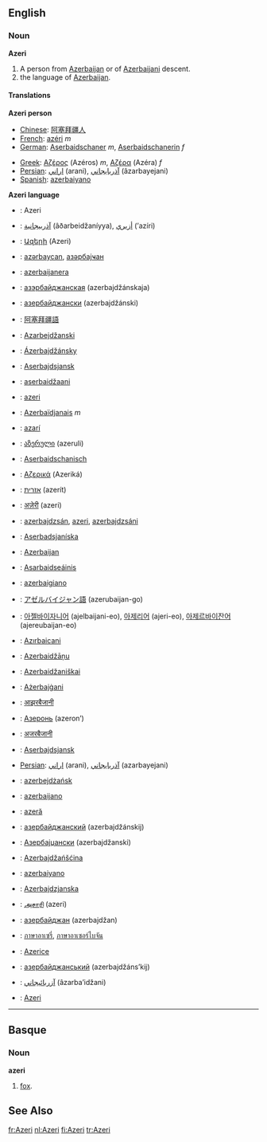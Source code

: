 ==English==
===Noun===
'''Azeri'''

#A person from [[Azerbaijan]] or of [[Azerbaijani]] descent.
#the language of [[Azerbaijan]].

====Translations====
'''Azeri person'''
{{top}}
*[[Chinese]]: [[阿塞拜疆人]]
*[[French]]: [[azéri]] ''m''
*[[German]]: [[Aserbaidschaner]] ''m'', [[Aserbaidschanerin]] ''f''
{{mid}}
*[[Greek]]: [[Αζέρος]] (Azéros) ''m'', [[Αζέρα]] (Azéra) ''f''
*[[Persian]]: [[اراني]] (arani), [[آذربايجاني]] (âzarbayejani)
*[[Spanish]]: [[azerbaiyano]]
{{bottom}}


'''Azeri language'''
{{top}}
*{{af}}: Azeri
*{{ar}}: [[آذربيجانية]] (âðarbeidžaníyya), [[أزيري]] (’azíri)
*{{hy}}: [[Ազերի]] (Azeri)
*{{az}}: [[azərbaycan]], [[азәрбајҹан]]
*{{eu}}: [[azerbaijanera]] 
*{{be}}: [[азэрбайджанская]] (azerbajdžánskaja)
*{{bg}}: [[азербайджански]] (azerbajdžánski)
*{{zh}}: [[阿塞拜疆語]]
*{{hr}}: [[Azarbejdžanski]]
*{{cs}}: [[Ázerbajdžánsky]]
*{{da}}: [[Aserbajdsjansk]]
*{{et}}: [[aserbaidžaani]]
*{{fi}}: [[azeri]]
*{{fr}}: [[Azerbaïdjanais]] ''m''
*{{gl}}: [[azarí]]
*{{ka}}: [[აზერული]] (azeruli)
*{{de}}: [[Aserbaidschanisch]]
*{{el}}: [[Αζερικά]] (Azeriká)
*{{he}}: [[אזרית]] (azerít)
*{{hi}}: [[अज़ेरी]] (azeri)
*{{hu}}: [[azerbajdzsán]], [[azeri]], [[azerbajdzsáni]]
*{{is}}: [[Aserbadsjaníska]]
*{{id}}: [[Azerbaijan]]
*{{ga}}: [[Asarbaidseáinis]]
*{{it}}: [[azerbaigiano]]
*{{ja}}: [[アゼルバイジャン語]] (azerubaijan-go)
{{mid}}
*{{ko}}: [[아젤바이자니어]] (ajelbaijani-eo), [[아제리어]] (ajeri-eo), [[아제르바이잔어]] (ajereubaijan-eo)
*{{ku}}: [[Azırbaicani]]
*{{lv}}: [[Azerbaidžāņu]]
*{{lt}}: [[Azerbaidžaniškai]]
*{{mt}}: [[Ażerbajġani]]
*{{mr}}: [[आझरबैजानी]]
*{{mdf}}: [[Азеронь]] (azeron’)
*{{ne}}: [[अजरबैजानी]]
*{{no}}: [[Aserbajdsjansk]]
*[[Persian]]: [[اراني]] (arani), [[آذربايجاني]] (azarbayejani)
*{{pl}}: [[azerbejdżańsk]]
*{{pt}}: [[azerbaijano]]
*{{ro}}: [[azeră]]
*{{ru}}: [[азербайджанский]] (azerbajdžánskij)
*{{sr}}: [[Азербајџански]] (azerbajdžanski)
*{{wen}}: [[Azerbajdžańšćina]]
*{{es}}: [[azerbaiyano]]
*{{sv}}: [[Azerbajdzjanska]]
*{{ta}}: [[அசாரி]] (azeri)
*{{tt}}: [[азербайджан]] (azerbajdžan)
*{{th}}: [[ภาษาอาเซรี่]], [[ภาษาอาเซอร์ไบจัน]]
*{{tr}}: [[Azerice]]
*{{uk}}: [[азербайджанський]] (azerbajdžáns’kij)
*{{ur}}: [[آزربائيجاني]] (âzarba’idžani)
*{{wa}}: [[Azeri]]
{{bottom}}

----

==Basque==
===Noun===
'''azeri'''

# [[fox]].

==See Also==
{{interwiktionary|code=az}}

[[fr:Azeri]]
[[nl:Azeri]]
[[fi:Azeri]]
[[tr:Azeri]]